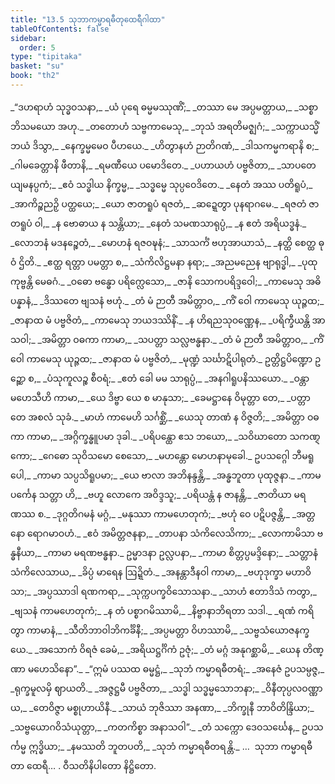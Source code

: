 ```yaml
---
title: "13.5 သုဘာကမ္မာရဓီတုထေရီဂါထာ"
tableOfContents: false
sidebar:
  order: 5
type: "tipitaka"
basket: "su"
book: "th2"
---
```



<DynamicBreadcrumb />

<Division number="339" book="th2">

<Paragraph number="421" type="verses" book="th2">
_“ဒဟရာဟံ သုဒ္ဓဝသနာ,_  
_ယံ ပုရေ ဓမ္မမဿုဏိံ;_  
_တဿာ မေ အပ္ပမတ္တာယ,_  
_သစ္စာဘိသမယော အဟု._  

</Paragraph>

</Division>
<Division number="340" book="th2">

<Paragraph number="422" type="verses" book="th2">
_တတောဟံ သဗ္ဗကာမေသု,_  
_ဘုသံ အရတိမဇ္ဈဂံ;_  
_သက္ကာယသ္မိံ ဘယံ ဒိသွာ,_  
_နေက္ခမ္မမေဝ ပီဟယေ._  

</Paragraph>

</Division>
<Division number="341" book="th2">

<Paragraph number="423" type="verses" book="th2">
_ဟိတွာနဟံ ဉာတိဂဏံ,_  
_ဒါသကမ္မကရာနိ စ;_  
_ဂါမခေတ္တာနိ ဖီတာနိ,_  
_ရမဏီယေ ပမောဒိတေ._  

</Paragraph>

</Division>
<Division number="342" book="th2">

<Paragraph number="424" type="verses" book="th2">
_ပဟာယဟံ ပဗ္ဗဇိတာ,_  
_သာပတေယျမနပ္ပကံ;_  
_ဧဝံ သဒ္ဓါယ နိက္ခမ္မ,_  
_သဒ္ဓမ္မေ သုပ္ပဝေဒိတေ._  

</Paragraph>

</Division>
<Division number="343" book="th2">

<Paragraph number="425" type="verses" book="th2">
_နေတံ အဿ ပတိရူပံ,_  
_အာကိဉ္စညဉှိ ပတ္ထယေ;_  
_ယော ဇာတရူပံ ရဇတံ,_  
_ဆဍ္ဍေတွာ ပုနရာဂမေ._  

</Paragraph>

</Division>
<Division number="344" book="th2">

<Paragraph number="426" type="verses" book="th2">
_ရဇတံ ဇာတရူပံ ဝါ,_  
_န ဗောဓာယ န သန္တိယာ;_  
_နေတံ သမဏသာရုပ္ပံ,_  
_န ဧတံ အရိယဒ္ဓနံ._  

</Paragraph>

</Division>
<Division number="345" book="th2">

<Paragraph number="427" type="verses" book="th2">
_လောဘနံ မဒနဉ္စေတံ,_  
_မောဟနံ ရဇဝဍ္ဎနံ;_  
_သာသင်္ကံ ဗဟုအာယာသံ,_  
_နတ္ထိ စေတ္ထ ဓုဝံ ဌိတိ._  

</Paragraph>

</Division>
<Division number="346" book="th2">

<Paragraph number="428" type="verses" book="th2">
_ဧတ္ထ ရတ္တာ ပမတ္တာ စ,_  
_သံကိလိဋ္ဌမနာ နရာ;_  
_အညမညေန ဗျာရုဒ္ဓါ,_  
_ပုထု ကုဗ္ဗန္တိ မေဓဂံ._  

</Paragraph>

</Division>
<Division number="347" book="th2">

<Paragraph number="429" type="verses" book="th2">
_ဝဓော ဗန္ဓော ပရိက္လေသော,_  
_ဇာနိ သောကပရိဒ္ဒဝေါ;_  
_ကာမေသု အဓိပန္နာနံ,_  
_ဒိဿတေ ဗျသနံ ဗဟုံ._  

</Paragraph>

</Division>
<Division number="348" book="th2">

<Paragraph number="430" type="verses" book="th2">
_တံ မံ ဉာတီ အမိတ္တာဝ,_  
_ကိံ ဝေါ ကာမေသု ယုဉ္ဇထ;_  
_ဇာနာထ မံ ပဗ္ဗဇိတံ,_  
_ကာမေသု ဘယဒဿိနိံ._  

</Paragraph>

</Division>
<Division number="349" book="th2">

<Paragraph number="431" type="verses" book="th2">
_န ဟိရညသုဝဏ္ဏေန,_  
_ပရိက္ခီယန္တိ အာသဝါ;_  
_အမိတ္တာ ဝဓကာ ကာမာ,_  
_သပတ္တာ သလ္လဗန္ဓနာ._  

</Paragraph>

</Division>
<Division number="350" book="th2">

<Paragraph number="432" type="verses" book="th2">
_တံ မံ ဉာတီ အမိတ္တာဝ,_  
_ကိံ ဝေါ ကာမေသု ယုဉ္ဇထ;_  
_ဇာနာထ မံ ပဗ္ဗဇိတံ,_  
_မုဏ္ဍံ သင်္ဃာဋိပါရုတံ._  

</Paragraph>

</Division>
<Division number="351" book="th2">

<Paragraph number="433" type="verses" book="th2">
ဥတ္တိဋ္ဌပိဏ္ဍော ဥဉ္ဆော စ,_  
_ပံသုကူလဉ္စ စီဝရံ;_  
_ဧတံ ခေါ မမ သာရုပ္ပံ,_  
_အနဂါရူပနိဿယော._  

</Paragraph>

</Division>
<Division number="352" book="th2">

<Paragraph number="434" type="verses" book="th2">
_ဝန္တာ မဟေသီဟိ ကာမာ,_  
_ယေ ဒိဗ္ဗာ ယေ စ မာနုသာ;_  
_ခေမဋ္ဌာနေ ဝိမုတ္တာ တေ,_  
_ပတ္တာ တေ အစလံ သုခံ._  

</Paragraph>

</Division>
<Division number="353" book="th2">

<Paragraph number="435" type="verses" book="th2">
_မာဟံ ကာမေဟိ သင်္ဂစ္ဆိံ,_  
_ယေသု တာဏံ န ဝိဇ္ဇတိ;_  
_အမိတ္တာ ဝဓကာ ကာမာ,_  
_အဂ္ဂိက္ခန္ဓူပမာ ဒုခါ._  

</Paragraph>

</Division>
<Division number="354" book="th2">

<Paragraph number="436" type="verses" book="th2">
_ပရိပန္ထော ဧသ ဘယော,_  
_သဝိဃာတော သကဏ္ဋကော;_  
_ဂေဓော သုဝိသမော စေသော,_  
_မဟန္တော မောဟနာမုခေါ._  

</Paragraph>

</Division>
<Division number="355" book="th2">

<Paragraph number="437" type="verses" book="th2">
ဥပသဂ္ဂေါ ဘီမရူပေါ,_  
_ကာမာ သပ္ပသိရူပမာ;_  
_ယေ ဗာလာ အဘိနန္ဒန္တိ,_  
_အန္ဓဘူတာ ပုထုဇ္ဇနာ._  

</Paragraph>

</Division>
<Division number="356" book="th2">

<Paragraph number="438" type="verses" book="th2">
_ကာမပင်္ကေန သတ္တာ ဟိ,_  
_ဗဟူ လောကေ အဝိဒ္ဒသူ;_  
_ပရိယန္တံ န ဇာနန္တိ,_  
_ဇာတိယာ မရဏဿ စ._  

</Paragraph>

</Division>
<Division number="357" book="th2">

<Paragraph number="439" type="verses" book="th2">
_ဒုဂ္ဂတိဂမနံ မဂ္ဂံ,_  
_မနုဿာ ကာမဟေတုကံ;_  
_ဗဟုံ ဝေ ပဋိပဇ္ဇန္တိ,_  
_အတ္တနော ရောဂမာဝဟံ._  

</Paragraph>

</Division>
<Division number="358" book="th2">

<Paragraph number="440" type="verses" book="th2">
_ဧဝံ အမိတ္တဇနနာ,_  
_တာပနာ သံကိလေသိကာ;_  
_လောကာမိသာ ဗန္ဓနီယာ,_  
_ကာမာ မရဏဗန္ဓနာ._  

</Paragraph>

</Division>
<Division number="359" book="th2">

<Paragraph number="441" type="verses" book="th2">
ဥမ္မာဒနာ ဥလ္လပနာ,_  
_ကာမာ စိတ္တပ္ပမဒ္ဒိနော;_  
_သတ္တာနံ သံကိလေသာယ,_  
_ခိပ္ပံ မာရေန ဩဍ္ဍိတံ._  

</Paragraph>

</Division>
<Division number="360" book="th2">

<Paragraph number="442" type="verses" book="th2">
_အနန္တာဒီနဝါ ကာမာ,_  
_ဗဟုဒုက္ခာ မဟာဝိသာ;_  
_အပ္ပဿာဒါ ရဏကရာ,_  
_သုက္ကပက္ခဝိသောသနာ._  

</Paragraph>

</Division>
<Division number="361" book="th2">

<Paragraph number="443" type="verses" book="th2">
_သာဟံ ဧတာဒိသံ ကတွာ,_  
_ဗျသနံ ကာမဟေတုကံ;_  
_န တံ ပစ္စာဂမိဿာမိ,_  
_နိဗ္ဗာနာဘိရတာ သဒါ._  

</Paragraph>

</Division>
<Division number="362" book="th2">

<Paragraph number="444" type="verses" book="th2">
_ရဏံ ကရိတွာ ကာမာနံ,_  
_သီတိဘာဝါဘိကင်္ခိနီ;_  
_အပ္ပမတ္တာ ဝိဟဿာမိ,_  
_သဗ္ဗသံယောဇနက္ခယေ._  

</Paragraph>

</Division>
<Division number="363" book="th2">

<Paragraph number="445" type="verses" book="th2">
_အသောကံ ဝိရဇံ ခေမံ,_  
_အရိယဋ္ဌင်္ဂိကံ ဥဇုံ;_  
_တံ မဂ္ဂံ အနုဂစ္ဆာမိ,_  
_ယေန တိဏ္ဏာ မဟေသိနော”._  

</Paragraph>

</Division>
<Division number="364" book="th2">

<Paragraph number="446" type="verses" book="th2">
_“ဣမံ ပဿထ ဓမ္မဋ္ဌံ,_  
_သုဘံ ကမ္မာရဓီတရံ;_  
_အနေဇံ ဥပသမ္ပဇ္ဇ,_  
_ရုက္ခမူလမှိ ဈာယတိ._  

</Paragraph>

</Division>
<Division number="365" book="th2">

<Paragraph number="447" type="verses" book="th2">
_အဇ္ဇဋ္ဌမီ ပဗ္ဗဇိတာ,_  
_သဒ္ဓါ သဒ္ဓမ္မသောဘနာ;_  
_ဝိနီတုပ္ပလဝဏ္ဏာယ,_  
_တေဝိဇ္ဇာ မစ္စုဟာယိနီ._  

</Paragraph>

</Division>
<Division number="366" book="th2">

<Paragraph number="448" type="verses" book="th2">
_သာယံ ဘုဇိဿာ အနဏာ,_  
_ဘိက္ခုနီ ဘာဝိတိန္ဒြိယာ;_  
_သဗ္ဗယောဂဝိသံယုတ္တာ,_  
_ကတကိစ္စာ အနာသဝါ”._  

</Paragraph>

</Division>
<Division number="367" book="th2">

<Paragraph number="449" type="verses" book="th2">
_တံ သက္ကော ဒေဝသင်္ဃေန,_  
ဥပသင်္ကမ္မ ဣဒ္ဓိယာ;_  
_နမဿတိ ဘူတပတိ,_  
_သုဘံ ကမ္မာရဓီတရန္တိ._  


</Paragraph>
</Division>

<Paragraph number="450" type="center" book="th2">
…  သုဘာ ကမ္မာရဓီတာ ထေရီ… .



</Paragraph>

<Paragraph number="451" type="center" book="th2">
ဝီသတိနိပါတော နိဋ္ဌိတော.
</Paragraph>